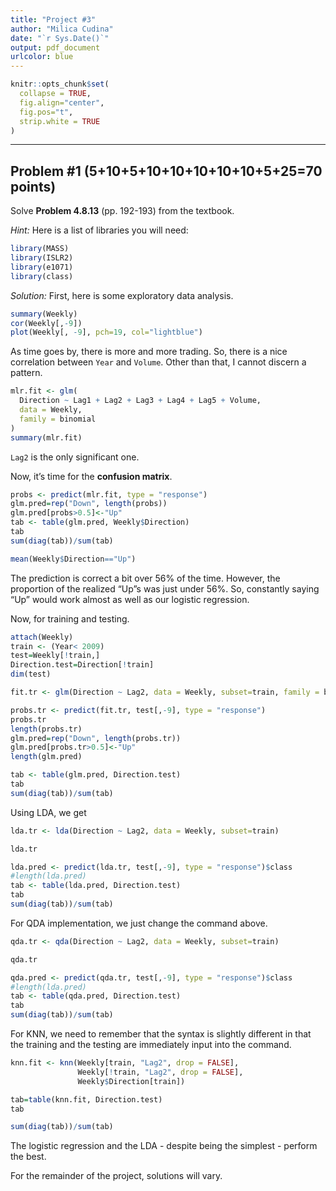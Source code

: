 ```yaml
---
title: "Project #3"
author: "Milica Cudina"
date: "`r Sys.Date()`"
output: pdf_document
urlcolor: blue
---
```

<!-- The author of this template is Dr. Gordan Zitkovic.-->
<!-- The code chunk below contains some settings that will  -->
<!-- make your R code look better in the output pdf file.  -->
<!-- If you are curious about what each option below does, -->
<!-- go to https://yihui.org/knitr/options/ -->
<!-- If not, feel free to disregard everything ...  -->
```r
knitr::opts_chunk$set(
  collapse = TRUE,
  fig.align="center",
  fig.pos="t",
  strip.white = TRUE
)
```
<!-- ... down to here. -->

---

## Problem #1 **(5+10+5+10+10+10+10+10+5+25=70 points)**
Solve **Problem 4.8.13** (pp. 192-193) from the textbook. 

*Hint:*  Here is a list of libraries you will need: 

```r
library(MASS)
library(ISLR2)
library(e1071)
library(class)
```

*Solution:*
First, here is some exploratory data analysis.

```r
summary(Weekly)
cor(Weekly[,-9])
plot(Weekly[, -9], pch=19, col="lightblue")
```

As time goes by, there is more and more trading. So, there is a nice correlation between `Year` and `Volume`. Other than that, I cannot discern a pattern. 

```r
mlr.fit <- glm(
  Direction ~ Lag1 + Lag2 + Lag3 + Lag4 + Lag5 + Volume,
  data = Weekly,
  family = binomial
)
summary(mlr.fit)
```

`Lag2` is the only significant one.

Now, it's time for the **confusion matrix**.

```r
probs <- predict(mlr.fit, type = "response") 
glm.pred=rep("Down", length(probs))
glm.pred[probs>0.5]<-"Up"
tab <- table(glm.pred, Weekly$Direction)
tab
sum(diag(tab))/sum(tab)

mean(Weekly$Direction=="Up")
```

The prediction is correct a bit over 56\% of the time. However, the proportion of the realized "Up"s was just under 56\%. So, constantly saying "Up" would work almost as well as our logistic regression. 

Now, for training and testing. 

```r
attach(Weekly)
train <- (Year< 2009)
test=Weekly[!train,]
Direction.test=Direction[!train]
dim(test)

fit.tr <- glm(Direction ~ Lag2, data = Weekly, subset=train, family = binomial)

probs.tr <- predict(fit.tr, test[,-9], type = "response")
probs.tr
length(probs.tr)
glm.pred=rep("Down", length(probs.tr))
glm.pred[probs.tr>0.5]<-"Up"
length(glm.pred)

tab <- table(glm.pred, Direction.test)
tab
sum(diag(tab))/sum(tab)
```

Using LDA, we get

```r
lda.tr <- lda(Direction ~ Lag2, data = Weekly, subset=train)

lda.tr

lda.pred <- predict(lda.tr, test[,-9], type = "response")$class
#length(lda.pred)
tab <- table(lda.pred, Direction.test)
tab
sum(diag(tab))/sum(tab)
```

For QDA implementation, we just change the command above. 

```r
qda.tr <- qda(Direction ~ Lag2, data = Weekly, subset=train)

qda.tr

qda.pred <- predict(qda.tr, test[,-9], type = "response")$class
#length(lda.pred)
tab <- table(qda.pred, Direction.test)
tab
sum(diag(tab))/sum(tab)
```
For KNN, we need to remember that the syntax is slightly different in that the training and the testing are immediately input into the command. 

```r
knn.fit <- knn(Weekly[train, "Lag2", drop = FALSE], 
               Weekly[!train, "Lag2", drop = FALSE], 
               Weekly$Direction[train])

tab=table(knn.fit, Direction.test)
tab

sum(diag(tab))/sum(tab)
```

The logistic regression and the LDA - despite being the simplest - perform the best. 

For the remainder of the project, solutions will vary. 
